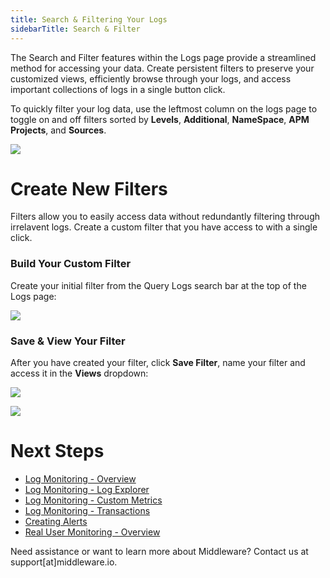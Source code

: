```yaml
---
title: Search & Filtering Your Logs
sidebarTitle: Search & Filter
---
```


The Search and Filter features within the Logs page provide a streamlined method for accessing your data. Create persistent filters to preserve your customized views, efficiently browse through your logs, and access important collections of logs in a single button click.

To quickly filter your log data, use the leftmost column on the logs page to toggle on and off filters sorted by __Levels__, __Additional__, __NameSpace__, __APM Projects__, and __Sources__.

![](https://lh7-us.googleusercontent.com/K6KDnttUMNeKck9XAhFXHbMrB9Qoz0JUys8gWQzGzyaAMzUZtv6fqUsNj11-k8Y0FvLY_yNnIq_PD-jCTe526v1-Ji7ELlBJ3gRTXe-UkWZmERWeAm8X4zxWqmQT3IMa8jw_5Eb6hj5GMsyWHGHJmu8)

# Create New Filters

Filters allow you to easily access data without redundantly filtering through irrelavent logs. Create a custom filter that you have access to with a single click.

### Build Your Custom Filter

Create your initial filter from the Query Logs search bar at the top of the Logs page:

![](https://lh7-us.googleusercontent.com/-rvHknBzUQUSe3DedreucDf9T2OZkGCgKjmRyvw2We_rjLQ1I4N2UMPjr1-MiJbxz1YO3rd7BZoTqvsQba1KdAzUu1wqkMV_eZTPZsZ9NP3V0XslDwZ9EqTlh2GE5CKYIWWfyAbiml-9H-MdKY5i_q0)

### Save & View Your Filter

After you have created your filter, click __Save Filter__, name your filter and access it in the __Views__ dropdown:

![](https://lh7-us.googleusercontent.com/nqt3oK-hQAPk4zcf_rb5iCVITPudpv1fwxj0dU2Q0jcLHVq9HL3Tx4BOBJRKKzDsr4ggr3PLfCrAtVB5Ql1wNOSbJ7XxqHhbc3FEjDwvYVl4xc1VMcSXG3ztBy8jLNUI0d5YE8QouJeGR7vv_xUaepk)

![](https://lh7-us.googleusercontent.com/sxAjkQDWdH6VFwFl64Glsz9mhX0hVZB41GLaHd3HXAi0KNzV_dN-7lZMVGUStlncidUHCpHDu4J59UqokQCkrzKrM_yN401saCsQHQ396-jxn3IQ0qYXndqHJsfMch8iUSoK43m2oXzmNXY1CiyIYKQ)



# Next Steps

- [Log Monitoring - Overview]()
- [Log Monitoring - Log Explorer]()
- [Log Monitoring - Custom Metrics]()
- [Log Monitoring - Transactions]()
- [Creating Alerts]()
- [Real User Monitoring - Overview]()


<Note> Need assistance or want to learn more about Middleware? Contact us at support[at]middleware.io. </Note>